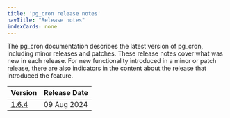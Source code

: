 ```yaml
---
title: 'pg_cron release notes'
navTitle: "Release notes"
indexCards: none
---
```

The pg_cron documentation describes the latest version of pg_cron, including minor releases and patches. These release notes cover what was new in each release. For new functionality introduced in a minor or patch release, there are also indicators in the content about the release that introduced the feature.

|               Version               | Release Date |
| ----------------------------------- | ------------ |
| [1.6.4](pg_cron_1.6.4_rel_notes) | 09 Aug 2024  |
